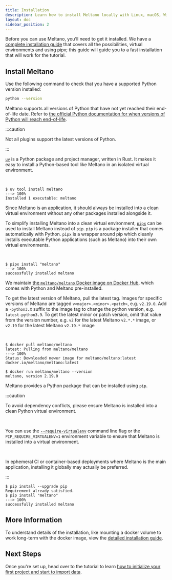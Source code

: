 ```yaml
---
title: Installation
description: Learn how to install Meltano locally with Linux, macOS, Windows, or Docker.
layout: doc
sidebar_position: 2
---
```



Before you can use Meltano, you’ll need to get it installed. We have a [complete installation guide](/guide/installation-guide) that covers all the possibilities, virtual environments and using pipx; this guide will guide you to a fast installation that will work for the tutorial.

## Install Meltano

Use the following command to check that you have a supported Python version installed:

```bash
python --version
```

Meltano supports all versions of Python that have not yet reached their end-of-life date. Refer to [the official Python documentation for when versions of Python will reach end-of-life](https://devguide.python.org/versions/).

:::caution

Not all plugins support the latest versions of Python.

:::

<Tabs className="meltano-tabs">
  <TabItem className="meltano-tab-content" value="uv" label="Using uv" default>

[`uv`](https://docs.astral.sh/uv) is a Python package and project manager, written in Rust. It makes it easy to install a Python-based tool like Meltano in an isolated virtual environment.

<br />

<Termy>

```console
$ uv tool install meltano
---> 100%
Installed 1 executable: meltano
```

</Termy>

  </TabItem>
  <TabItem className="meltano-tab-content" value="pipx" label="Using pipx" default>

Since Meltano is an application, it should always be installed into a clean virtual environment without any other packages installed alongside it.

To simplify installing Meltano into a clean virtual environment, [`pipx`](https://pypa.github.io/pipx/) can be used to install Meltano instead of `pip`. `pip` is a package installer that comes automatically with Python. `pipx` is a wrapper around pip which cleanly installs executable Python applications (such as Meltano) into their own virtual environments.

<br/>

<Termy>

```console
$ pipx install "meltano"
---> 100%
successfully installed meltano
```

</Termy>

  </TabItem>
  <TabItem className="meltano-tab-content" value="docker" label="Using Docker">

We maintain [the `meltano/meltano` Docker image on Docker Hub](https://hub.docker.com/r/meltano/meltano/tags), which comes with Python and Meltano pre-installed.

To get the latest version of Meltano, pull the latest tag. Images for specific versions of Meltano are tagged `v<major>.<minor>.<patch>`, e.g. `v2.19.0`. Add a `-python3.X` suffix to the image tag to change the python version, e.g. `latest-python3.9`. To get the latest minor or patch version, omit that value from the version number, e.g. `v2` for the latest Meltano `v2.*.*` image, or `v2.19` for the latest Meltano `v2.19.*` image

<br/>

<Termy>

```console
$ docker pull meltano/meltano
latest: Pulling from meltano/meltano
---> 100%
Status: Downloaded newer image for meltano/meltano:latest
docker.io/meltano/meltano:latest

$ docker run meltano/meltano --version
meltano, version 2.19.0

```

</Termy>

  </TabItem>
  <TabItem className="meltano-tab-content" value="pip" label="Using pip">

Meltano provides a Python package that can be installed using `pip`.

:::caution

  <p>To avoid dependency conflicts, please ensure Meltano is installed into a clean Python virtual environment.</p>
  <br/>
  <p>
    You can use the <a href="https://pip.pypa.io/en/stable/cli/pip/#cmdoption-require-virtualenv"><code>--require-virtualenv</code></a> command
    line flag or the <code>PIP_REQUIRE_VIRTUALENV=1</code> environment variable to ensure that Meltano is installed into a virtual environment.
  </p>
  <br/>
  <p>
    In ephemeral CI or container-based deployments where Meltano is the main application, installing it globally may actually
    be preferred.
  </p>
:::

<Termy>

```console
$ pip install --upgrade pip
Requirement already satisfied.
$ pip install "meltano"
---> 100%
successfully installed meltano
```

</Termy>

  </TabItem>
</Tabs>

## More Information

To understand details of the installation, like mounting a docker volume to work long-term with the docker image, view the [detailed installation guide](/guide/installation-guide).

## Next Steps

Once you're set up, head over to the tutorial to learn [how to initialize your first project and start to import data](/getting-started/part1).

<script src="/js/tabs.js"></script>

